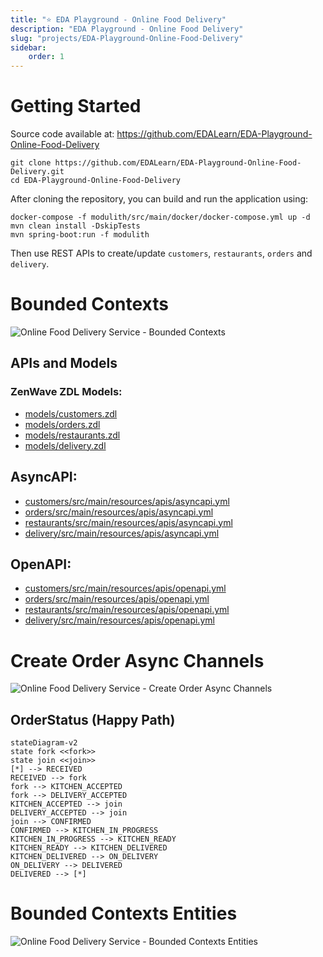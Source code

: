 ```yaml
---
title: "⭐ EDA Playground - Online Food Delivery"
description: "EDA Playground - Online Food Delivery"
slug: "projects/EDA-Playground-Online-Food-Delivery"
sidebar:
    order: 1
---
```



# Getting Started

Source code available at: https://github.com/EDALearn/EDA-Playground-Online-Food-Delivery

```shell
git clone https://github.com/EDALearn/EDA-Playground-Online-Food-Delivery.git
cd EDA-Playground-Online-Food-Delivery
```

After cloning the repository, you can build and run the application using:

```shell
docker-compose -f modulith/src/main/docker/docker-compose.yml up -d
mvn clean install -DskipTests
mvn spring-boot:run -f modulith
```
Then use REST APIs to create/update `customers`, `restaurants`, `orders` and `delivery`.

# Bounded Contexts
![Online Food Delivery Service - Bounded Contexts](https://raw.githubusercontent.com/EDALearn/FoodDeliveryService-KIT-AsyncAPI-In-Action/main/models/diagrams/BoundedContexts.excalidraw.svg)

## APIs and Models

### ZenWave ZDL Models:

* [models/customers.zdl](https://github.com/EDALearn/FoodDeliveryService-KIT-AsyncAPI-In-Action/blob/main/models/customers.zdl)
* [models/orders.zdl](https://github.com/EDALearn/FoodDeliveryService-KIT-AsyncAPI-In-Action/blob/main/models/orders.zdl)
* [models/restaurants.zdl](https://github.com/EDALearn/FoodDeliveryService-KIT-AsyncAPI-In-Action/blob/main/models/restaurants.zdl)
* [models/delivery.zdl](https://github.com/EDALearn/FoodDeliveryService-KIT-AsyncAPI-In-Action/blob/main/models/delivery.zdl)

## AsyncAPI:

* [customers/src/main/resources/apis/asyncapi.yml](https://github.com/EDALearn/FoodDeliveryService-KIT-AsyncAPI-In-Action/blob/main/modules/customers/src/main/resources/apis/asyncapi.yml)
* [orders/src/main/resources/apis/asyncapi.yml](https://github.com/EDALearn/FoodDeliveryService-KIT-AsyncAPI-In-Action/blob/main/modules/orders/src/main/resources/apis/asyncapi.yml)
* [restaurants/src/main/resources/apis/asyncapi.yml](https://github.com/EDALearn/FoodDeliveryService-KIT-AsyncAPI-In-Action/blob/main/modules/restaurants/src/main/resources/apis/asyncapi.yml)
* [delivery/src/main/resources/apis/asyncapi.yml](https://github.com/EDALearn/FoodDeliveryService-KIT-AsyncAPI-In-Action/blob/main/modules/delivery/src/main/resources/apis/asyncapi.yml)

## OpenAPI:

* [customers/src/main/resources/apis/openapi.yml](https://github.com/EDALearn/FoodDeliveryService-KIT-AsyncAPI-In-Action/blob/main/modules/customers/src/main/resources/apis/openapi.yml)
* [orders/src/main/resources/apis/openapi.yml](https://github.com/EDALearn/FoodDeliveryService-KIT-AsyncAPI-In-Action/blob/main/modules/orders/src/main/resources/apis/openapi.yml)
* [restaurants/src/main/resources/apis/openapi.yml](https://github.com/EDALearn/FoodDeliveryService-KIT-AsyncAPI-In-Action/blob/main/modules/restaurants/src/main/resources/apis/openapi.yml)
* [delivery/src/main/resources/apis/openapi.yml](https://github.com/EDALearn/FoodDeliveryService-KIT-AsyncAPI-In-Action/blob/main/modules/delivery/src/main/resources/apis/openapi.yml)

# Create Order Async Channels

![Online Food Delivery Service - Create Order Async Channels](https://raw.githubusercontent.com/EDALearn/FoodDeliveryService-KIT-AsyncAPI-In-Action/main/models/diagrams/CreateOrderChannels.excalidraw.svg)

## OrderStatus (Happy Path)

```mermaid
stateDiagram-v2
state fork <<fork>>
state join <<join>>
[*] --> RECEIVED
RECEIVED --> fork
fork --> KITCHEN_ACCEPTED
fork --> DELIVERY_ACCEPTED
KITCHEN_ACCEPTED --> join
DELIVERY_ACCEPTED --> join
join --> CONFIRMED
CONFIRMED --> KITCHEN_IN_PROGRESS
KITCHEN_IN_PROGRESS --> KITCHEN_READY
KITCHEN_READY --> KITCHEN_DELIVERED
KITCHEN_DELIVERED --> ON_DELIVERY
ON_DELIVERY --> DELIVERED
DELIVERED --> [*]
```


# Bounded Contexts Entities

![Online Food Delivery Service - Bounded Contexts Entities](https://raw.githubusercontent.com/EDALearn/FoodDeliveryService-KIT-AsyncAPI-In-Action/main/models/diagrams/BoundedContexts-Entities.excalidraw.svg)
